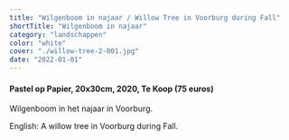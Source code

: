 ```yaml
---
title: "Wilgenboom in najaar / Willow Tree in Voorburg during Fall"
shortTitle: "Wilgenboom in najaar"
category: "landschappen"
color: "white"
cover: "./willow-tree-2-001.jpg"
date: "2022-01-01"
---
```

    
#### Pastel op Papier, 20x30cm, 2020, Te Koop (75 euros)
Wilgenboom in het najaar in Voorburg.

    
English: A willow tree in Voorburg during Fall.